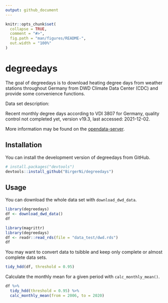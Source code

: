 ```yaml
---
output: github_document
---
```


<!-- README.md is generated from README.Rmd. Please edit that file -->

```r
knitr::opts_chunk$set(
  collapse = TRUE,
  comment = "#>",
  fig.path = "man/figures/README-",
  out.width = "100%"
)
```

<!-- `devtools::build_readme()` -->

# degreedays

<!-- badges: start -->
<!-- badges: end -->

The goal of degreedays is to download heating degree days from weather stations
throughout Germany from DWD Climate Data Center (CDC) and provide some
convenience functions.

Data set description:

Recent monthly degree days according to VDI 3807 for Germany, quality
control not completed yet, version v19.3, last accessed: 2021-12-02.

More information may be found on the [opendata-server](https://opendata.dwd.de/climate_environment/CDC/derived_germany/techn/monthly/heating_degreedays/hdd_3807/recent/DESCRIPTION_derivgermany_techn_monthly_heating_degreedays_hdd_3807_recent_en.pdf).


## Installation

You can install the development version of degreedays from GitHub.

```r
# install.packages("devtools")
devtools::install_github("BirgerNi/degreedays")
```


## Usage

You can download the whole data set with `download_dwd_data`.

```r
library(degreedays)
df <- download_dwd_data()
df
```

```r
library(magrittr)
library(degreedays)
df <- readr::read_rds(file = "data_test/dwd.rds")
df
```


You may want to convert data to tsibble and keep only complete or almost complete data sets.

```r
tidy_hdd(df, threshold = 0.95)
```


Calculate the monthly mean for a given period with `calc_monthly_mean()`.

```r
df %>%
  tidy_hdd(threshold = 0.95) %>%
  calc_monthly_mean(from = 2006, to = 2020)
```


